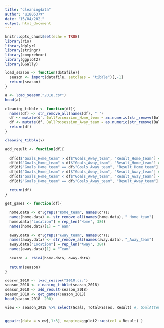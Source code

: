 ```yaml
---
title: "cleaningdata"
author: "u1805379"
date: "15/04/2021"
output: html_document
---
```


```r
knitr::opts_chunk$set(echo = TRUE)
library(rio)
library(dplyr)
library(stringr)
library(comprehenr)
library(ggplot2)
library(GGally)
```

```r
load_season <- function(datafile){
  season <- import(datafile, setclass = "tibble")[,-1]
  return(season)
}

a <- load_season("2018.csv")
head(a)
```

```r
cleaning_tibble <- function(df){
  names(df) <- str_remove_all(names(df), " ")
  df <- mutate(df, BallPossession_Home_team = as.numeric(str_remove(BallPossession_Home_team, "%"))/100)
  df <- mutate(df, BallPossession_Away_team = as.numeric(str_remove(BallPossession_Away_team, "%"))/100)
  return(df)
}

cleaning_tibble(a)
```


```r
add_result <- function(df){
  
  df[df$"Goals_Home_team" > df$"Goals_Away_team", "Result_Home_team"] = "W"
  df[df$"Goals_Home_team" < df$"Goals_Away_team", "Result_Home_team"] = "L"
  df[df$"Goals_Home_team" == df$"Goals_Away_team", "Result_Home_team"] = "D"
  df[df$"Goals_Home_team" > df$"Goals_Away_team", "Result_Away_team"] = "L"
  df[df$"Goals_Home_team" < df$"Goals_Away_team", "Result_Away_team"] = "W"
  df[df$"Goals_Home_team" == df$"Goals_Away_team", "Result_Away_team"] = "D"
  
  return(df)
}

get_games <- function(df){
  
  home.data <- df[grepl("Home_team", names(df))]
  names(home.data) <- str_remove_all(names(home.data), "_Home_team")
  home.data["Location"] = rep_len("Home", 380)
  names(home.data)[1] = "Team"
  
  away.data <- df[grepl("Away_team", names(df))]
  names(away.data) <- str_remove_all(names(away.data), "_Away_team")
  away.data["Location"] = rep_len("Away", 380)
  names(away.data)[1] = "Team"
  
  season <- rbind(home.data, away.data)
  
  return(season)
}
```


```r
season_2018 <- load_season("2018.csv")
season_2018 <- cleaning_tibble(season_2018)
season_2018 <- add_result(season_2018)
season_2018 <- get_games(season_2018)
head(season_2018, 200)
```

```r
view <- season_2018 %>% select(Goals, TotalPasses, Result) #, GoalAttempts, CornerKicks, Result)


ggpairs(data = view[,1:3], mapping=ggplot2::aes(col = Result) )

```

